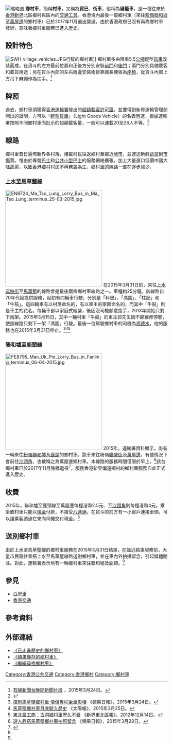 [[File:Lorry_bus.jpg|缩略图]]
'''鄉村車'''，簡稱'''村車'''，又稱為'''貨巴'''、'''街車'''，俗稱為'''豬籠車'''，是一種往來於[[香港|香港]][[新界|新界]]北區鄉村與區內的[[交通工具|交通工具]]。香港境內最後一部鄉村車（來往[[粉嶺|粉嶺]][[聯和墟|聯和墟]]至[[萬屋邊|萬屋邊]]的鄉村車）已於2017年11月退出營運，由於香港政府已沒有再為鄉村車發牌，意味著鄉村車服務已進入歷史。

==設計特色==
[[File:SWH_village_vehicles.JPG|thumb]]行駛的鄉村車]]
鄉村車多由限重5.5[[公噸|公噸]]輕型[[貨車|貨車]]改裝而成，在貨斗的左方最前位置和正後方分別安裝[[前門|前門]]和[[後門|後門]]；兩門分別具備載客和載貨用途；另在貨斗內部的左右兩邊安裝兩排靠牆長硬板為[[座椅|座椅]]，從貨斗內部上方吊下麻繩作為扶手。<ref name="有線新聞台晚間新聞片段">[http://cablenews.i-cable.com/webapps/news_video/index.php?news_id=454662 有線新聞台晚間新聞片段] {{Wayback|url=http://cablenews.i-cable.com/webapps/news_video/index.php?news_id=454662 |date=20190613223950 }}，2015年3月24日。</ref>

==牌照==
過去，鄉村車須獲得[[香港運輸署|香港運輸署]]發出的[[超額載客許可證|超額載客許可證]]，並要得到新界運輸管理部開出的證明，方可以「[[輕型貨車|輕型貨車]]」（Light Goods Vehicle）的名義營運，根據運輸署按照不同鄉村車而批示的超額載客量，一般可以運載20至26人不等。<ref>{{Cite web |url=http://www.td.gov.hk/filemanager/en/content_1129/td307.rev_12.2008_.pdf |title=運輸署 - 超額載客許可證申請書 |access-date=2015-03-26 |archive-url=https://web.archive.org/web/20150726004824/http://www.td.gov.hk/filemanager/en/content_1129/td307.rev_12.2008_.pdf |archive-date=2015-07-26 |dead-url=yes }}</ref>

==線路==
鄉村車昔日遍佈新界各村落，接載村民往返鄉村至鄰近[[墟市|墟市]]，並運送新鮮[[蔬菜|蔬菜]]到[[市場|市場]]賣。惟由於專營[[巴士|巴士]]和[[公共小型巴士|公共小型巴士]]的服務網絡擴張，加上大量進口低價中國大陆蔬菜，以致[[香港鄉村|香港鄉村]]村民不再務農為生，鄉村車的線路一直在逐步減少。

===[[馬草壟鄉村車|上水至馬草壟線]]===
[[File:EN8724_Ma_Tso_Lung_Lorry_Bus_in_Ma_Tso_Lung_terminus_25-03-2015.jpg|300px]]
在2015年3月31日前，來往[[上水|上水]][[巡撫街|巡撫街]]至[[馬草壟|馬草壟]]的線路曾是最後兩條鄉村車線路之一。車程約25分鐘。該線路自70年代起提供服務，起初有四輛車行駛，分別是「料壆」、「馮園」、「柱記」和「牛鼓」。這四輛車有以村落命名的，有以車主的家園命名的，而其中「牛鼓」則是車主的花名。每輛車都以家庭式經營，後因沒司機願意接手，2013年開始只剩下兩架。2015年3月15日，其中一輛村車「牛鼓」的車主郭先生因不願維修停駛，使該線路只剩下一架「馮園」行駛。最後一位駕駛鄉村車的司機為[[馮德水|馮德水]]，他的服務也在2015年3月31日停止。<ref>[http://hk.apple.nextmedia.com/realtime/breaking/20150324/53564388 揮別馬草壟鄉村車 情侶專程坐車影相] {{Wayback|url=http://hk.apple.nextmedia.com/realtime/breaking/20150324/53564388 |date=20150325062508 }}《蘋果日報》，2015年3月24日。</ref><ref>[https://hk.news.yahoo.com/%E9%A6%AC%E8%8D%89%E5%A3%9F%E9%84%89%E6%9D%91%E8%BB%8A%E6%9C%88%E5%BA%95%E9%A7%9B%E5%85%A5%E6%AD%B7%E5%8F%B2-222019553.html 馬草壟鄉村車月底駛入歷史] {{webarchive|url=https://web.archive.org/web/20150717072937/https://hk.news.yahoo.com/%E9%A6%AC%E8%8D%89%E5%A3%9F%E9%84%89%E6%9D%91%E8%BB%8A%E6%9C%88%E5%BA%95%E9%A7%9B%E5%85%A5%E6%AD%B7%E5%8F%B2-222019553.html |date=2015-07-17 }}《太陽報》，2015年3月25日。</ref><ref>[http://nentnewsletter.blogspot.hk/2012/12/blog-post_9885.html 東北農工商：古洞鄉村車歷久不衰] {{Wayback|url=http://nentnewsletter.blogspot.hk/2012/12/blog-post_9885.html |date=20150329021012 }}《新界東北區報》，2012年12月14日。</ref>

===聯和墟至鹿頸線===
[[File:FE8795_Man_Uk_Pin_Lorry_Bus_in_Fanling_terminus_06-04-2015.jpg|300px]]
2015年，運輸署資料顯示，尚有一輛來往[[粉嶺|粉嶺]][[聯和墟|聯和墟]]及[[鹿頸|鹿頸]]的鄉村車。該車來往粉嶺[[聯盛街|聯盛街]]及[[萬屋邊|萬屋邊]]，有些情況下會前往[[沙頭角|沙頭角]]，也被稱之為萬屋邊鄉村車。本線路的服務時間僅限於早上。<ref name="遊人趕搭馬草壟鄉村車拍照留念">[http://hk.apple.nextmedia.com/realtime/news/20150328/53578738 遊人趕搭馬草壟鄉村車拍照留念] {{Wayback|url=http://hk.apple.nextmedia.com/realtime/news/20150328/53578738 |date=20150329101845 }}《頻果日報》，2015年3月28日。</ref>該台鄉村車已於2017年11月除牌退役<ref>{{Cite web |url=http://www.hkitalk.net/HKiTalk2/thread-1044257-1-1.html |title=香港最後一部鄉村車 |accessdate=2018-11-15 |archive-date=2018-11-16 |archive-url=https://web.archive.org/web/20181116001251/http://www.hkitalk.net/HKiTalk2/thread-1044257-1-1.html |dead-url=no }}</ref>，服務香港新界偏遠鄉村的鄉村車服務自此正式進入歷史。

==收費==
2015年，聯和墟至鹿頸線至萬屋邊每程港幣2.5元、至[[沙頭角|沙頭角]]則每程港幣4元。乘坐鄉村車只能以[[現金|現金]]付款，不接受[[八達通|八達通]]。在貨斗的前方有一小窗戶連接車頭，可以讓乘客透過它來向司機交付現金。<ref name="有線新聞台晚間新聞片段"/>

==送別鄉村車==
由於上水至馬草壟線的鄉村車服務在2015年3月31日結束，在臨近結束服務前，大量市民親往乘搭上水至馬草壟線路送別鄉村車，並在車內外拍攝留念，引起媒體關注。對此，運輸署表示尚有一輛鄉村車來往聯和墟及鹿頸。<ref name="遊人趕搭馬草壟鄉村車拍照留念"/>

==參見==
*[[白牌車|白牌車]]
*[[香港交通|香港交通]]

==參考資料==
<div style="font-size:small">
<references />
</div>

==外部連結==
*[http://forgotten-transport.blogspot.hk/2011/09/blog-post_16.html 《已走進歷史的鄉村車》] {{Wayback|url=http://forgotten-transport.blogspot.hk/2011/09/blog-post_16.html |date=20150402123738 }}
*[http://forgotten-transport.blogspot.hk/2011/09/blog-post.html 《碩果僅存的鄉村車》] {{Wayback|url=http://forgotten-transport.blogspot.hk/2011/09/blog-post.html |date=20150402114601 }}
*[http://forgotten-transport.blogspot.hk/2011/08/blog-post.html 《繼續尋找鄉村車》] {{Wayback|url=http://forgotten-transport.blogspot.hk/2011/08/blog-post.html |date=20150402104548 }}

{{公共交通}}
{{香港公共交通}}

[[Category:香港公共交通|Category:香港公共交通]]
[[Category:香港鄉村|Category:香港鄉村]]
[[Category:鄉村車|Category:鄉村車]]